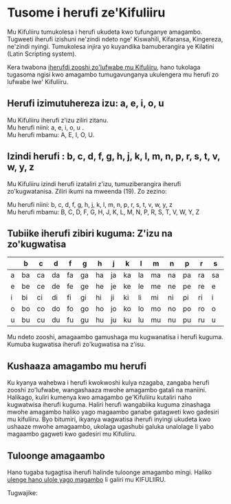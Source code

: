 # Tusome i herufi ze'Kifuliiru

Mu Kifuliiru tumukolesa i herufi ukudeta kwo tufunganye amagambo. Tugweeti iherufi izishuni ne'zindi ndeto nge' Kiswahili, Kifaransa, Kingereza, ne'zindi nyingi. Tumukolesa injira yo kuyandika bamuberangira ye Kilatini (Latin Scripting system).

Kera twabona [iherufdi zooshi zo'lufwabe mu Kifuliiru](./ulufwabe), hano tukolaga tugasoma ngisi kwo amagambo tumugavunganya ukulengera mu herufi zo lufwabe lwe' Kifuliiru.

## Herufi izimutuhereza izu: a, e, i, o, u

Mu Kifuliiru iherufi z'izu ziliri zitanu.  
Mu herufi niini: a, e, i, o, u .  
Mu herufi mbamu: A, E, I, O, U.

## Izindi herufi : b, c, d, f, g, h, j, k, l, m, n, p, r, s, t, v, w, y, z

Mu Kifuliiru izindi herufi izataliri z'izu, tumuziberangira iherufi zo'kugwatanisa. Ziliri ikumi na mweenda (19). Zo zezino:

Mu herufi niini: b, c, d, f, g, h, j, k, l, m, n, p, r, s, t, v, w, y, z  
Mu herufi mbamu: B, C, D, F, G, H, J, K, L, M, N, P, R, S, T, V, W, Y, Z

## Tubiike iherufi zibiri kuguma: Z'izu na zo'kugwatisa

|     | b   | c   | d   | f   | g   | h   | j   | k   | l   | m   | n   | p   | r   | s   | t   | v   | w   | y   | z   |
| --- | --- | --- | --- | --- | --- | --- | --- | --- | --- | --- | --- | --- | --- | --- | --- | --- | --- | --- | --- |
| a   | ba  | ca  | da  | fa  | ga  | ha  | ja  | ka  | la  | ma  | na  | pa  | ra  | sa  | ta  | va  | wa  | ya  | za  |
| e   | be  | ce  | de  | fe  | ge  | he  | je  | ke  | le  | me  | ne  | pe  | re  | e   | te  | ve  | we  | ye  | ze  |
| i   | bi  | ci  | di  | fi  | gi  | hi  | ji  | ki  | li  | mi  | ni  | pi  | ri  | i   | ti  | vi  | wi  | yi  | zi  |
| o   | bo  | co  | do  | fo  | go  | ho  | jo  | ko  | lo  | mo  | no  | po  | ro  | o   | to  | vo  | wo  | yo  | zo  |
| u   | bu  | cu  | du  | fu  | gu  | hu  | ju  | ku  | lu  | mu  | nu  | pu  | ru  | u   | tu  | vu  | wu  | yu  | zu  |

Mu ndeto zooshi, amagaambo gamushaga mu kugwanatisa i herufi kuguma. Kumuba kugwatisa iherufi zo'kugwatisa na z'isu.

## Kushaaza amagambo mu herufi

Ku kyanya wahebwa i herufi kwokwoshi kulya nzagaba, zangaba herufi zooshi zo'lufwabe, wangashaaza mwohe amagambo gatali na maniini. Halikago, kuliri kumenya kwo amagambo ge'Kifuliiru kutaliri naho kugwatwisa iherufi kuguma. Haliri herufi wangabiika kuguma zinashaga mwohe amagambo haliko yago magaambo ganabe gatagweti kwo gadesiri mu kifuliiru. Byo bitumiri, ikyanya wagwatisa iherufi inyingi ukudeta kwo ushaaze mwohe amagaambo, ukolaga ugashubi galuka unalolage li yabo magaambo gagweti kwo gadesiri mu Kifuliiru.

## Tuloonge amagaambo

Hano tugaba tugagtisa iherufi halinde tuloonge amagambo mingi. Haliko [ulenge hano ulole yago magambo](./bingi-ku-kifuliiru/amagambo) li galiri mu KIFULIIRU.

Tugwajike:
